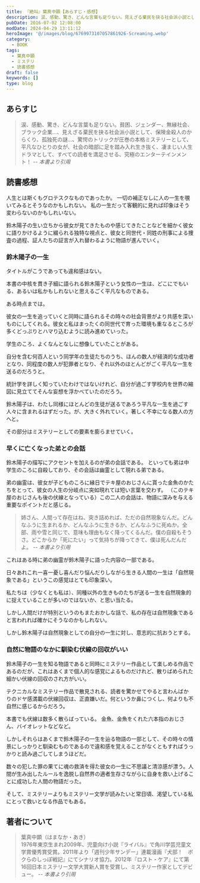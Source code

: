 ```yaml
---
title: 『絶叫』葉真中顕【あらすじ・感想】
description: 涙、感動、驚き、どんな言葉も足りない。見えざる棄民を抉る社会派小説として、保険金殺人のからくり、孤独死の謎…、驚愕のトリックが圧巻の本格ミステリーとして、平凡なひとりの女が、社会の暗部に足を踏み入れ生き抜く、凄まじい人生ドラマとして、すべての読者を満足させる、究極のエンターテインメント！
pubDate: 2016-07-02 12:08:00
modDate: 2024-04-29 13:11:12
heroImage: '@/images/blog/6769973107057861926-Screaming.webp'
category:
  - BOOK
tags:
  - 葉真中顕
  - ミステリ
  - 読書感想
draft: false
keywords: []
type: blog
---
```


## あらすじ

> 涙、感動、驚き、どんな言葉も足りない。貧困、ジェンダー、無縁社会、ブラック企業…、見えざる棄民を抉る社会派小説として、保険金殺人のからくり、孤独死の謎…、驚愕のトリックが圧巻の本格ミステリーとして、平凡なひとりの女が、社会の暗部に足を踏み入れ生き抜く、凄まじい人生ドラマとして、すべての読者を満足させる、究極のエンターテインメント！ <cite>-- 本書より引用</cite>

## 読書感想

人生とは斯くもグロテスクなものであったか。 一切の補正なしに人の一生を覗いてみるとそうなのかもしれない。
私の一生だって客観的に見れば印象はそう変わらないのかもしれいない。

鈴木陽子の生い立ちから彼女が見てきたものや感じてきたことなどを細かく彼女に語りかけるように綴られる独特な視点と、彼女と同世代・同姓の刑事による捜査の過程、証人たちの証言が入れ替わるように物語が進んでいく。

### 鈴木陽子の一生

タイトルがこうであっても違和感はない。

本書の中核を貫き子細に語られる鈴木陽子という女性の一生は、どこにでもいる、あるいは私かもしれないと思えるごく平凡なものである。

ある時点までは。

彼女の一生を追っていくと同時に語られるその時々の社会背景がより共感を深いものにしてくれる。彼女と私はまったくの同世代で育った環境も重なるところが多くどっぷりとハマり込むように読み進めていった。

学生のころ、よくなんとなしに想像していたことがある。

自分を含む何百人という同学年の生徒たちのうち、ほんの数人が経済的な成功者となり、同程度の数人が犯罪者となり、それ以外のほとんどがごく平凡な一生を送るのだろうと。

統計学を詳しく知っていたわけではないけれど、自分が過ごす学校内を世界の縮図に見立ててそんな妄想を浮かべていたのだろう。

鈴木陽子は、わたし同様にほとんどの生徒が送るであろう平凡な一生を過ごす人々に含まれるはずだった。が、大きく外れていく。著しく不幸になる数人の方へと。

その部分はミステリーとしての要素を膨らませていく。

### 早くに亡くなった弟との会話

鈴木陽子の描写にアクセントを加えるのが弟の会話である。 といっても弟は中学生のころに自殺しており、その会話は幽霊として現れる弟である。

弟の幽霊は、彼女が子どものころに縁日でテキ屋のおじさんに貰った金魚のかたちをとって、彼女の人生の分岐点に突如現れては短い言葉を交わす。
（このテキ屋のおじさんも後の伏線となっている）この二人の会話は、物語に深みを与える重要なポイントだと感じる。

> 姉さん、人間って存在はね、突き詰めれば、ただの自然現象なんだ。どんなふうに生まれるか、どんなふうに生きるか、どんなふうに死ぬか。全部、雨や雪と同じで、意味も理由もなく降ってくるんだ。僕の自殺もそうさ。どこからか「死にたい」って気持ちが降ってきて、僕は死んだんだよ。 <cite>-- 本書より引用</cite>

これはある時に弟の幽霊が鈴木陽子に語った内容の一部である。

日々あれこれ一喜一憂し喜んだり悩んだりしながら生きる人間の一生は「自然現象である」というこの感覚はとても印象深い。

私たちは（少なくとも私は）、同種以外の生きものたちが送る一生を自然現象的に捉えていることが多いのではないか、と思い当たる。

しかし人間だけが特別というのもまたおかしな話で、私の存在は自然現象であると言われれば確かにそうなのかもしれない。

しかし鈴木陽子は自然現象としての自分の一生に対し、意志的に抗おうとする。

### 自然に物語のなかに馴染む伏線の回収がいい

鈴木陽子の一生を知る物語であると同時にミステリー作品として楽しめる作品であるのだが、これはあくまで個人的な感覚によるものだけれど、散りばめられた細かい伏線の回収のされ方がいい。

テクニカルなミステリー作品で散見される、読者を驚かせてやると言わんばかりのドヤ感満載の伏線回収は、正直嫌いだ。何というか鼻につくし、何よりも不自然に感じるからだろう。

本書でも伏線は数多く散らばっている。
金魚、金魚をくれた六本指のおじさん、バイオレットなどなど。

しかしそれらはあくまで鈴木陽子の一生を辿る物語の一部として、その時々の情景にしっかりと馴染むものであるので違和感を覚えることがなくともすればうっかりと読み過ごしてしまうほどだ。

数々の犯した罪の果てに魂の救済を得た彼女の一生に不思議と清涼感が漂う。人間が生み出したルールを逸脱し自然界の適者生存さながらに自身を救い上げることに成功した人間の物語だった。

そして、ミステリーよりもミステリー文学が読みたいと常日頃、渇望している私にとって救いとなる作品でもある。

<div class='not-prose'>
  <div data-vc_mylinkbox_id='886764756'></div>
</div>

## 著者について

> 葉真中顕（はまなか・あき）<br />
> 1976年東京生まれ2009年、児童向け小説『ライバル』で角川学芸児童文学賞優秀賞受賞。2011年より「週刊少年サンデー」連載漫画『犬部！　ボクらのしっぽ戦記』にてシナリオ協力。2012年『ロスト・ケア』にて第16回日本ミステリー文学大賞新人賞を受賞し、ミステリー作家としてデビュー。 <cite>-- 本書より引用</cite>
